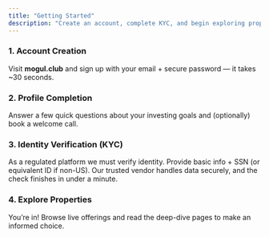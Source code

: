 ```yaml
---
title: "Getting Started"
description: "Create an account, complete KYC, and begin exploring properties in minutes."
---
```


### 1. Account Creation

Visit **mogul.club** and sign up with your email \+ secure password — it takes ~30 seconds.

### 2. Profile Completion

Answer a few quick questions about your investing goals and (optionally) book a welcome call.

### 3. Identity Verification (KYC)

As a regulated platform we must verify identity. Provide basic info \+ SSN (or equivalent ID if non-US). Our trusted vendor handles data securely, and the check finishes in under a minute.

### 4. Explore Properties

You’re in\! Browse live offerings and read the deep-dive pages to make an informed choice.
